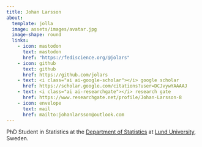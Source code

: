```yaml
---
title: Johan Larsson
about:
  template: jolla
  image: assets/images/avatar.jpg
  image-shape: round
  links:
    - icon: mastodon
      text: mastodon
      href: "https://fediscience.org/@jolars"
    - icon: github
      text: github
      href: https://github.com/jolars
    - text: <i class="ai ai-google-scholar"></i> google scholar
      href: https://scholar.google.com/citations?user=DCJvywYAAAAJ
    - text: <i class="ai ai-researchgate"></i> research gate
      href: https://www.researchgate.net/profile/Johan-Larsson-8
    - icon: envelope
      text: mail
      href: mailto:johanlarsson@outlook.com
---
```


PhD Student in Statistics at the [Department of Statistics](https://stat.lu.se)
at [Lund University](https://lu.se), Sweden.
